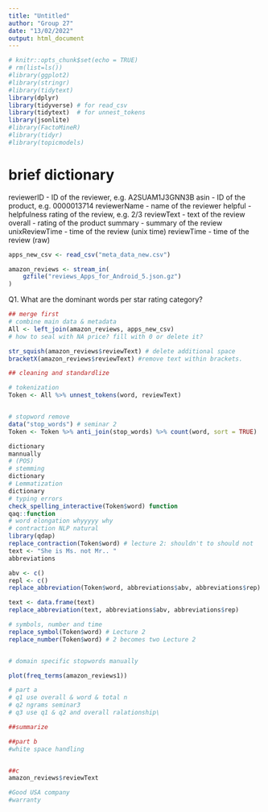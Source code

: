 ```yaml
---
title: "Untitled"
author: "Group 27"
date: "13/02/2022"
output: html_document
---
```


```r
# knitr::opts_chunk$set(echo = TRUE)
# rm(list=ls())
#library(ggplot2)
#library(stringr)
#library(tidytext)
library(dplyr)
library(tidyverse) # for read_csv
library(tidytext)  # for unnest_tokens
library(jsonlite)
#library(FactoMineR)
#library(tidyr)
#library(topicmodels)
```

# brief dictionary
reviewerID - ID of the reviewer, e.g. A2SUAM1J3GNN3B
asin - ID of the product, e.g. 0000013714
reviewerName - name of the reviewer
helpful - helpfulness rating of the review, e.g. 2/3
reviewText - text of the review
overall - rating of the product
summary - summary of the review
unixReviewTime - time of the review (unix time)
reviewTime - time of the review (raw)

```r

apps_new_csv <- read_csv("meta_data_new.csv")

amazon_reviews <- stream_in(
    gzfile("reviews_Apps_for_Android_5.json.gz")
)


```
Q1. What are the dominant words per star rating category?

```r
## merge first
# combine main data & metadata
All <- left_join(amazon_reviews, apps_new_csv)
# how to seal with NA price? fill with 0 or delete it?

str_squish(amazon_reviews$reviewText) # delete additional space
bracketX(amazon_reviews$reviewText) #remove text within brackets.

## cleaning and standardlize

# tokenization
Token <- All %>% unnest_tokens(word, reviewText)


# stopword remove
data("stop_words") # seminar 2
Token <- Token %>% anti_join(stop_words) %>% count(word, sort = TRUE)

dictionary
mannually
# (POS)
# stemming
dictionary
# Lemmatization
dictionary
# typing errors
check_spelling_interactive(Token$word) function
qaq::function
# word elongation whyyyyy why
# contraction NLP natural 
library(qdap)
replace_contraction(Token$word) # lecture 2: shouldn't to should not
text <- "She is Ms. not Mr.. "
abbreviations

abv <- c()
repl <- c()
replace_abbreviation(Token$word, abbreviations$abv, abbreviations$rep)

text <- data.frame(text)
replace_abbreviation(text, abbreviations$abv, abbreviations$rep)

# symbols, number and time
replace_symbol(Token$word) # Lecture 2
replace_number(Token$word) # 2 becomes two Lecture 2


# domain specific stopwords manually

plot(freq_terms(amazon_reviews1))

# part a
# q1 use overall & word & total n
# q2 ngrams seminar3
# q3 use q1 & q2 and overall ralationship\

##summarize

##part b
#white space handling


##c
amazon_reviews$reviewText

#Good USA company
#warranty



```

